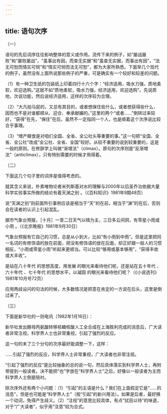 ```yaml
---
---
---
```

title: 语句次序
---




（一）

语句的先后词序往往影响整体的意义或作用。流传下来的例子，如“屡战屡败”和“屡败屡战”，“虽事出有因，而查无实据”和“虽查无实据，而事出有因”，“法无可恕而情实可悯”和“情实可悯而法无可恕”，都为大家所熟悉。下面举几个现代的例子，虽然没有上面所说那些例子的严重，可是确实有一个较好和较差的问题。

（1）有一种卫生纸的包装纸上印着四行十六个字：“经济适用，吸水力强，质地柔软，欢迎选购。”这就不如“质地柔软，吸水力强，经济适用，欢迎选购”。先说质地，次说功能，然后说经济适用，这样的次序较为合理。

（2）“大凡拍马屁的，又总有其目的，或者想保住些什么，或者想获得些什么，因而也不是对谁都顺从、迎合、奉承献媚的。”这里的两个“或者……”倒转过来较好，“获得”在先，“保住”在后，虽然不一定指同一个人，也是顺着这个次序说比较合乎事理。

（3）“增产粮食是对咱们全国、全省、全公社头等重要的事。”这一句把“全国、全省、全公社”改成“全公社、全省、全国”较好。从较不重要的说到较重要的，这是一般的原则，在修辞学上叫做“渐增法”（climax）。原句的次序则是“反渐增法”（anticlimax），只有特别需要的时候才用得着。

（二）

下面这几个句子里的词序是值得考虑的。

就其含义来说，朴素唯物论者米列斯基对水的理解与2000年以后圣乔治依据大量科学实验事实所做的结论有着天渊之别 。（《百科知识》1981年9期48页）

说“天渊之别”则前面所引事例应该是相当于“天”的在前，相当于“渊”的在后，否则会在读者的认识上引起混乱。

据市气象台预报，［十月］一至二日天气以晴为主，三日多云间阴，有零星小雨或小雨 。（《北京晚报》1981年9月30日）

气象台预报有它自己的习惯，总是从小到大，比如“有小雨到中雨”。但是这里把同一名词的有修饰语的放在前面，把没有修饰语的放在后面，却正好跟一般人的习惯相反，“小雨或零星小雨”听起来更顺当。可以比较“够用或基本够用”，“获得丰收或大丰收”。

是站在八十年代 的思想高度，用发展 的眼光来看待他们呢，还是站在五十年代 、六十年代 、七十年代 的思想水平，以凝固 的眼光来看待他们呢？（《小说选刊》1981年10月号72页）

应用两歧设问的句法的时候，大多数情况是把意在肯定的一方说在后头，这里是倒过来了。

（三）

下面是新华社的一则电讯（1982年1月16日）：

新华社发出酵母丙氨酸转移核糖核酸人工全合成在上海胜利完成的消息后，广大读者非常注视，科学界人士也非常重视，引起了强烈的反应。

这一句的末了三个分句的次序最好能调整一下，这样：

……引起了强烈的反应，科学界人士非常重视，广大读者也非常注视。

“引起了强烈的反应”是比较抽象的总的说一句，然后具体落实到科学界人士，再附带提到一般读者。决不能把“也”字放在“科学界人士”之后，好像以一般读者为主而科学界人士倒是陪衬。

除次序外还有两个小问题：（1）“引起”的主语是什么？我们在上面假定它是“……的消息”，但是也可能是“科学界人士”（按“引起”的新兴用法）。如果是后者，最好换一个动词，免得产生歧义。（2）“注视”的意思比较具体，有点“拭目以待”的味道，对于“广大读者”，似乎用“注意”较为合式。